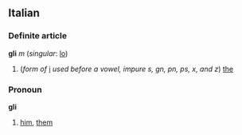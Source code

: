 ==Italian==
===Definite article===
'''gli''' ''m'' (''singular'': [[lo]])

#(''form of'' [[i#Italian|i]] ''used before a vowel, impure s, gn, pn, ps, x, and z'') [[the]]

===Pronoun===
'''gli''' 

# [[him]], [[them]]